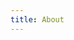 ```yaml
---
title: About
---
```


<Title
    title="The Big Vision"
    subtitle="About K16E"
    flipped={ true }
    swapped={ false }
/>
<BlockText>
    We want to be able to design everything, anything. As long as *our* touch can make it better, can transform it, and can improve lives, we want to design *that* thing.

    We can design a better spoon. We can design traffic—vehicular, human, even non-human. We can design sleep. We can design community..

    Because design sells *everything*! We can design *anything*.
</BlockText>